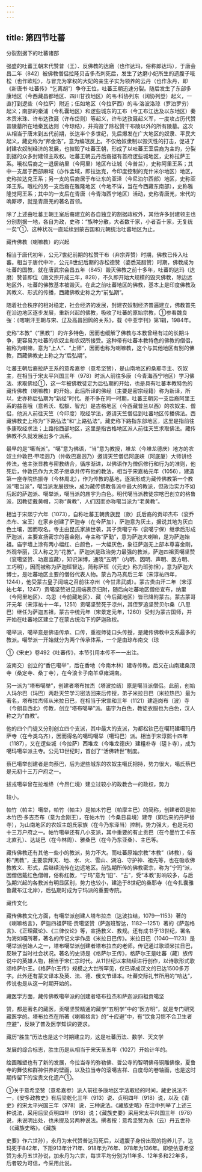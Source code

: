 ```yaml
---
---
---
```

title: 第四节吐蕃
---



分裂割据下的吐蕃诸部

强盛的吐蕃王朝末代赞普（王）、反佛教的达磨（也作达玛，俗称郎达玛），于唐会昌二年（842）被佛教僧侣拉隆贝吉多杰刺死后，发生了达磨小妃所生的遗腹子哦松（也作欧松），与冒充为掌权的大妃的亲生子实为领养的云丹（也作永丹，即《新唐书·吐蕃传》“乞离胡”）争夺王位，吐蕃王朝迅速分裂。随后发生了东部多康地区（今西藏昌都地区、四川甘孜地区）的韦·科协列东（阔协列登）起义，一直打到逻些（今拉萨）附近；伍如地区（今拉萨西）的韦·洛波洛琼（罗泊罗穷）起义；南部的秦浦（今札囊地区）和逻些城东的工布（今工布江达及以东地区）秦木贡米珠、许布达孜聂（许布岱则）等起义，许布达孜聂起义军，一度攻占历代赞普陵墓所在地秦瓦达则（今琼结），并捣毁了除松赞干布陵以外的所有陵墓。这次从相当于唐末到五代前期，长达半个多世纪，先后爆发在广大地区的奴隶、平民大起义，藏史称为“邦金洛”，意为编氓反上。不仅给奴隶制以毁灭性的打击，促进了封建农奴制经济的发展，也摧毁了吐蕃王朝，形成了以吐蕃王室后裔为主的，分裂割据的众多封建领主政权。吐蕃王朝云丹后裔据有首府逻些城地区，史称拉萨王系。哦松后裔之一退居纳里（今阿里）地区布让城（今普兰），史称阿里王系；其中一支居于西部麻域（亦作孟域，即拉达克，今印度控制的克什米尔地区）地区，史称拉达克王系；另一支的后裔居于布让东的亚泽（今尼泊尔西部）地区，史称亚泽王系。哦松的另一支后裔在雅隆地区（今地不详，当在今西藏东南部），史称雅隆觉阿王系；其中的一支后在青唐（今青海西宁地区）活动，史称青唐羌，宋代的唃厮啰，就是青唐羌的著名首领。

除了上述由吐蕃王朝王室后裔建立的各自独立的割据政权外，其他许多封建领主也分别割据一地，各自为政，史称：“族种分散，大者数千家，小者百十家，无复统一矣”①，这种状况一直延续到蒙古国和元朝统治吐蕃地区为止。

藏传佛教（喇嘛教）的兴起

相当于唐代初年，公元7世纪前期的松赞干布（弃宗弄赞）时期，佛教已传入吐蕃。相当于唐代中叶，公元8世纪后期的赤松德赞（婆悉笼腊赞）时期，佛教成为吐蕃的国教，就在唐武宗会昌五年（845）毁灭佛教之前十多年，吐蕃的达玛（达磨）赞普即位（唐文宗开成三年，828），不久即开始大规模的毁灭佛教，除边远地区外，吐蕃的佛教基本被毁灭。在此之前吐蕃地区的佛教，基本上是印度佛教及其教义、形式的传播，西藏佛教史称之为“前弘期”。

随着社会秩序的相对稳定，社会经济的发展，封建农奴制经济普遍建立，佛教首先在沿边地区逐步发展，重新兴起的佛教，吸收了吐蕃的原始宗教，①参看魏良弢：《喀喇汗王朝与宋、辽及高昌回鹘的关系》，载《中亚学刊》第1辑，1984年。

史称“本教”（“黑教”）的许多特色，因而也缓解了佛教与本教曾经有过的长期斗争，更容易为吐蕃的农奴主和农奴所接受。这种带有吐蕃本教特色的佛教的僧侣，被称为喇嘛，意为“上人”、“上师”，因而也称为喇嘛教，这个与其他地区有别的佛教，西藏佛教史上称之为“后弘期”。

吐蕃王朝后裔拉萨王系的意希嘉参（意希坚赞），是山南地区的桑耶寺主、农奴主，在相当于宋太平兴国三年（978）时派人前往多康（今青海西宁地区）学习佛法、求取佛经①，这一年被佛教徒定为后弘期的开始，也是具有吐蕃本教特色的藏传佛教（喇嘛教）的开始。此后所译的佛经（主要是密宗经籍）称为新译，所以，史亦称后弘期为“新经”时代。差不多在同一时期，吐蕃王朝另一支后裔阿里王系的益喜哦（意希沃、松额、智光）是古格地区（今西藏普兰以西）的农奴主、僧侣，他派人前往天竺（今印度）取经学法，邀请天竺僧侣到吐蕃地区传播佛法。西藏佛教史上称为“下路弘法”和“上路弘法”。藏史称下路指东部地区，这里是指前往多康取经求法；上路指西部地区，这里是指古格地区派人前往天竺求取佛法。藏传佛教不久就发展出多个派系。

最早的是“噶当派”。“噶”意为佛语，“当”意为教授，堆龙（今堆龙德庆）地方的农奴主仲敦巴·甲哇迥乃（仲敦巴嘉迥乃）邀请天竺僧侣阿底峡（阿底厦）大师讲经传法，他主张显教与密教结合，循序渐进，以佛语作为僧侣修行和行为的准则，他死后，仲敦巴作为大弟子继承并传布他的教法，相当于宋嘉祐元年（1056），建造第一座寺院热振寺（今林周北），作为传教的基地，逐渐形成为藏传佛教第一个教派“噶当派”，噶当派发展很快，成为藏传佛教各派中最大的教派，但政治实力不如后起的萨迦派、噶举派，噶当派的庙宇为白色。明代噶当派教徒宗喀巴创立的格鲁派，因教徒戴黄帽，习称“黄教”，人们因而亦称噶当派为“老黄教”。

相当于宋熙宁六年（1073），自称吐蕃王朝贵族昆（款）氏后裔的贡却杰布（衮乔杰布、宝王）在家乡创建了萨迦寺（在今萨加），萨迦意为灰土，据说其地为灰白色土壤，因而取名。寺主由昆氏家族世袭，其子贡噶宁布（衮噶宁保）继承后形成萨迦派，主要宣扬密宗的喜金刚，寺主称“萨勤”，意为萨迦大喇嘛，是为萨迦始祖。庙宇墙上涂有两小幅红、白颜色，一大幅灰色，象征萨迦无上部本尊喜金刚，外观华丽，汉人称之为“花教”。萨迦派是政治势力最强的教派，萨迦四祖贡噶坚赞（衮噶坚赞、功嘉监藏），知识渊博，通晓“五明”（内明、因明、声明、医方明、工巧明），因而被称为萨迦班智达，简称萨班（《元史》称为班弥怛），意为萨迦大博士，是吐蕃地区主要的僧俗代表人物。蒙古乃马真后三年（宋淳祐四年，1244），他受蒙古皇子阔端之召前往凉州（今甘肃武威）。蒙古贵由汗二年（宋淳祐七年，1247）贡噶坚赞进见阔端表示归附，随后向吐蕃地区僧俗宣布，纳里（今阿里地区）、乌思（今前藏地区）、藏（今后藏地区）皆已降附蒙古。蒙古蒙哥汗元年（宋淳祐十一年，1251）贡噶坚赞死于凉州，其侄罗追坚赞贝尔桑（八思巴）继任为萨迦五祖，蒙古中统元年（宋景定元年，1260）受封为蒙古国师，并开始在吐蕃地区建立了在蒙古统治下的萨迦政权。

噶举派，噶举意是佛语传承、口传，重视师徒口头传授，是藏传佛教中支系最多的教派。噶举派一开始就分为两个传承体系，一个是由琼布南交（琼

①《宋史》卷492《吐蕃传》，本节引用本传不一一出注。

波南交）创立的“香巴噶举”，后在香地（今南木林）建寺传教。后又在山南建桑顶寺（桑定寺、桑丁寺），在今浪卡子南羊卓雍湖南。

另一派为“塔布噶举”，创建者塔布拉杰（塔波拉结）原是噶当派僧侣。此前，创始人玛尔巴（玛巴）两赴天竺学习密法回来后传授，弟子米拉日巴（米拉热巴）最为著名，塔布拉杰师从米拉日巴，在相当于宋宣和三年（1121）建造岗布（波）寺（今朗县西北）传教，创立“塔布噶举”派。庙宇为白色，教徒衣服也为白色，汉人称之为“白教”。

他的四个门徒又分别创立四个支派，其中最大的支派，为都松钦巴在噶玛建噶玛丹萨寺（在今类乌齐），因而得名的噶玛噶举（噶玛巴）派。相当于宋淳熙十四年（1187），又在逻些城（今拉萨）西堆龙（今堆龙德庆）建粗朴寺（磋卜寺），成为噶玛噶举派主寺。公元13世纪时，首创了“活佛转世”制度。

蔡巴噶举创建者是向蔡巴，后为逻些城东的农奴主噶氏把持，势力很大，噶氏蔡巴是元初十三万户府之一。

拔戎噶举曾在拉堆绛（今昂仁境）建立过较小的政教合一的政权，势力

较小。

帕竹（帕主）噶举，帕竹（帕主）是帕木竹巴（帕摩主巴）的简称，创建者即是帕木竹巴·多吉杰布（意为金刚王），在帕木竹（今桑日县境）建寺（即后来的丹萨替寺），为山南地区的农奴主朗氏家族（在今乃东泽当）控制，势力强大，也是元初十三万户府之一。帕竹噶举还有八小支派，其中重要的有止贡巴（在今墨竹工卡东北直孔）、达垅巴（在今林周）、雅桑巴（在今乃东亚桑）、主巴等。

藏传佛教还有其他一些小的教派，势力不大。而吐蕃原始宗教“本教”（钵教），俗称“黑教”，主要崇拜天、地、水、火、雪山、湖泊、守护神、祖先等，也在吸收佛教教义、形式，后继续流传在边远地区。前弘期所传的佛教密宗，称为“宁玛”派，因僧侣戴红色僧帽，俗称红教，“宁玛”意为“旧”、“古”，受“本教”影响较多，与后弘期兴起的各教派有明显区别，势力也较小，建造于8世纪的桑耶寺（在今扎囊雅鲁藏布江北岸），后弘期时成为宁玛派的重要寺院。

藏传文化

藏传佛教文化方面，有噶举派创建人塔布拉杰（达波拉结，1079—1153）著的《喇嘛格言》，萨迦四祖萨班·贡噶坚赞（萨迦班智达，1182—1251）著的《萨迦格言》、《正理藏论》、《三律仪论》等，宣扬教义、教规。还有成书于13世纪，署名为海如嘎所著，著名的传记文学作品《米拉日巴传》。米拉日巴（1040—1123）是噶举派创始人之一，塔布噶举派创建者塔布拉杰的老师。传记通过歌颂米拉日巴，反映了当时社会状况。著名的史诗是《格萨尔王传》，格萨尔王是吐蕃（藏）族传说中的英雄人物，相当于宋仁宗时代。从11世纪以来陆续进行创作，以诗歌形式歌颂格萨尔王。《格萨尔王传》规模之大世所罕见，仅已译成汉文的已达1500多万字。此外还有蒙文译本及英、法、德、俄文节译本。吐蕃交际礼节所用的“哈达”，传说也是从这一时期开始的。

藏医学方面，藏传佛教噶举派的创建者塔布拉杰和萨迦派四祖贡噶坚

赞，都是著名的藏医，贡噶坚赞精通的藏学“五明学”中的“医方明”，就是专门研究藏医学的。塔布拉杰在所著《喇嘛格言》的“十应避”中，有“饮食习惯不合卫生者应避”，反映了普及医学知识的要求。

藏历“胜生”历法也是这个时期建立的，这是吐蕃历法、数学、天文学

发展的综合标志，胜生历是从相当于宋天圣五年（1027）开始计年的。

绘画雕塑也有了新的发展，今拉当寺的弥勒佛、哲公寺的智明佛母铜雕佛像，夏鲁寺的舞伎和群神供养的壁画，以及拉当寺的滚噶吉祥、白度母的卷轴画，也是这时期传留下的宝贵文化遗产①。

①关于意希坚赞（意希嘉参）派人前往多康地区学法取经的时间，藏史说法不一，《安多政教史》有后梁乾化三年（913）说、贞明四年（918）说，以及《青史》的宋太平兴国三年（978）说，三种说法。《藏族史略》在注中列举了上述三种说法，采用后梁贞明四年（918）说；《藏族史要》采用宋太平兴国三年（978）说，未说明出处，也未提及另两种说法。撰者按：意希坚赞为永（云）丹五世孙（《藏族史略》。《藏族

史要》作六世孙），永丹为末代赞普达玛死后，以遣腹子身份出现的抱养儿子，达玛死于842年，下距913年计71年、918年为76年、978年为136年。即使依意希坚赞为永丹五世孙说，加永丹为六世，每世平均分别为11年多、12年多和22年多，后者较为可信，今采用此说。